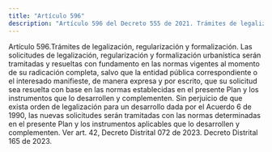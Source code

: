 ```yaml
---
title: "Artículo 596"
description: "Artículo 596 del Decreto 555 de 2021. Trámites de legalización, regularización y formalización."
---
```


Artículo 596.Trámites de legalización, regularización y formalización. Las solicitudes de legalización, regularización y formalización urbanística serán tramitadas y resueltas con fundamento en las normas vigentes al momento de su radicación completa, salvo que la entidad pública correspondiente o el interesado manifieste, de manera expresa y por escrito, que su solicitud sea resuelta con base en las normas establecidas en el presente Plan y los instrumentos que lo desarrollen y complementen. Sin perjuicio de que exista orden de legalización para un desarrollo dada por el Acuerdo 6 de 1990, las nuevas solicitudes serán tramitadas con las normas determinadas en el presente Plan y los instrumentos aplicables que lo desarrollen y complementen.
Ver art. 42, Decreto Distrital 072 de 2023. Decreto Distrital 165 de 2023.
